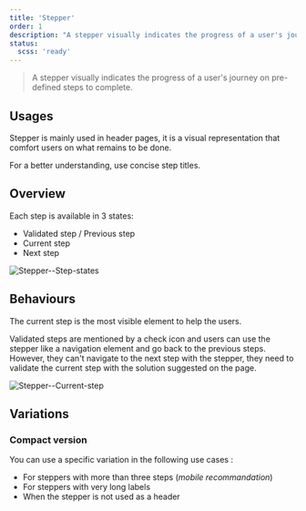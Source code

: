 ```yaml
---
title: 'Stepper'
order: 1
description: "A stepper visually indicates the progress of a user's journey on pre-defined steps to complete."
status:
  scss: 'ready'
---
```


> A stepper visually indicates the progress of a user's journey on pre-defined steps to complete.

<Story id="indicator-stepper--default" />

## Usages

Stepper is mainly used in header pages, it is a visual representation that comfort users on what remains to be done.

<Highlight type="warning" title="Be aware">
  For a better understanding, use concise step titles.
</Highlight>

## Overview

Each step is available in 3 states:

- Validated step / Previous step
- Current step
- Next step

![Stepper--Step-states](Stepper--Step-states.png)

## Behaviours

The current step is the most visible element to help the users.

Validated steps are mentioned by a check icon and users can use the stepper like a navigation element and go back to the previous steps.
However, they can't navigate to the next step with the stepper, they need to validate the current step with the solution suggested on the page.

![Stepper--Current-step](Stepper--Current-step.png)

## Variations

### Compact version

You can use a specific variation in the following use cases :

- For steppers with more than three steps (_mobile recommandation_)
- For steppers with very long labels
- When the stepper is not used as a header

<Story id="indicator-stepper--variation-compact" />
